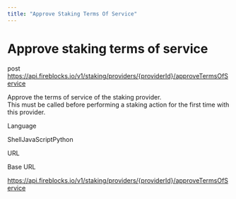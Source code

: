 ```yaml
---
title: "Approve Staking Terms Of Service"
---
```

  
  # Approve staking terms of service

post https://api.fireblocks.io/v1/staking/providers/{providerId}/approveTermsOfService

Approve the terms of service of the staking provider.  
This must be called before performing a staking action for the first time with this provider.

Language

ShellJavaScriptPython

URL

Base URL

https://api.fireblocks.io/v1/staking/providers/{providerId}/approveTermsOfService